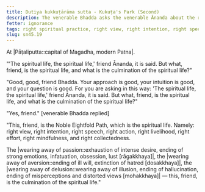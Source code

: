 ```yaml
---
title: Dutiya kukkuṭārāma sutta - Kukuṭa's Park (Second)
description: The venerable Bhadda asks the venerable Ānanda about the right spiritual practice.
fetter: ignorance
tags: right spiritual practice, right view, right intention, right speech, right action, right livelihood, right effort, right mindfulness, right collectedness, sn, sn45-56, sn45
slug: sn45.19
---
```


At |Pāṭaliputta::capital of Magadha, modern Patna|.

"'The spiritual life, the spiritual life,' friend Ānanda, it is said. But what, friend, is the spiritual life, and what is the culmination of the spiritual life?"

"Good, good, friend Bhadda. Your approach is good, your intuition is good, and your question is good. For you are asking in this way: 'The spiritual life, the spiritual life,' friend Ānanda, it is said. But what, friend, is the spiritual life, and what is the culmination of the spiritual life?"

"Yes, friend." [venerable Bhadda replied]

"This, friend, is the Noble Eightfold Path, which is the spiritual life. Namely: right view, right intention, right speech, right action, right livelihood, right effort, right mindfulness, and right collectedness.

The |wearing away of passion::exhaustion of intense desire, ending of strong emotions, infatuation, obsession, lust [rāgakkhaya]|, the |wearing away of aversion::ending of ill will, extinction of hatred [dosakkhaya]|, the |wearing away of delusion::wearing away of illusion, ending of hallucination, ending of misperceptions and distorted views [mohakkhaya]| — this, friend, is the culmination of the spiritual life."